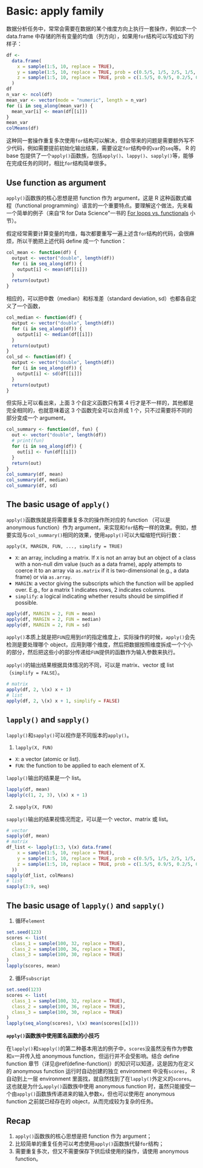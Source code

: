 # Basic: apply family {#apply-family}

数据分析任务中，常常会需要在数据的某个维度方向上执行一套操作，例如求一个 data.frame 中存储的所有变量的均值（列方向），如果用`for`结构可以写成如下的样子：
```r
df <- 
  data.frame(
    x = sample(1:5, 10, replace = TRUE),
    y = sample(1:5, 10, replace = TRUE, prob = c(0.5/5, 1/5, 2/5, 1/5, 0.5/5)), 
    z = sample(1:5, 10, replace = TRUE, prob = c(1.5/5, 0.9/5, 0.2/5, 0.9/5, 1.5/5))
  )
df
n_var <- ncol(df)
mean_var <- vector(mode = "numeric", length = n_var)
for (i in seq_along(mean_var)) {
  mean_var[i] <- mean(df[[i]])
}
mean_var
colMeans(df)
```

这种同一套操作重复多次使用`for`结构可以解决，但会带来的问题是需要额外写不少代码，例如需要提前初始化输出结果，需要设定`for`结构中的`var`的`seq`等。 R 的 base 包提供了一个`apply()`函数族，包括`apply()`、`lappy()`、`sapply()`等，能够在完成任务的同时，相比`for`结构简单很多。


## Use function as argument

`apply()`函数族的核心思想是把 function 作为 argument，这是 R 这种函数式编程（functional programming）语言的一个重要特点。要理解这个做法，先来看一个简单的例子（来自“R for Data Science”一书的 [For loops vs. functionals](https://r4ds.had.co.nz/iteration.html?q=apply#for-loops-vs.-functionals) 小节）。

假定经常需要计算变量的均值，每次都要重写一遍上述含`for`结构的代码，会很麻烦，所以干脆把上述代码 define 成一个 function：
```r
col_mean <- function(df) {
  output <- vector("double", length(df))
  for (i in seq_along(df)) {
    output[i] <- mean(df[[i]])
  }
  return(output)
}
```

相应的，可以把中数（median）和标准差（standard deviation, sd）也都各自定义了一个函数，
```r
col_median <- function(df) {
  output <- vector("double", length(df))
  for (i in seq_along(df)) {
    output[i] <- median(df[[i]])
  }
  return(output)
}
col_sd <- function(df) {
  output <- vector("double", length(df))
  for (i in seq_along(df)) {
    output[i] <- sd(df[[i]])
  }
  return(output)
}
```

但实际上可以看出来，上面 3 个自定义函数只有第 4 行才是不一样的，其他都是完全相同的，也就意味着这 3 个函数完全可以合并成 1 个，只不过需要将不同的部分变成一个 argument，
```r
col_summary <- function(df, fun) {
  out <- vector("double", length(df))
  # print(fun)
  for (i in seq_along(df)) {
    out[i] <- fun(df[[i]])
  }
  return(out)
}
col_summary(df, mean)
col_summary(df, median)
col_summary(df, sd)
```


## The basic usage of `apply()`

`apply()`函数族就是将需要重复多次的操作所对应的 function （可以是 anonymous function）作为 argument，来实现和`for`结构一样的效果。例如，想要实现与`col_summary()`相同的效果，使用`apply()`可以大幅缩短代码行数：

`apply(X, MARGIN, FUN, ..., simplify = TRUE)`

- `X`: an array, including a matrix. If `X` is not an array but an object of a class with a non-null dim value (such as a data frame), apply attempts to coerce it to an array via `as.matrix` if it is two-dimensional (e.g., a data frame) or via `as.array`.
- `MARGIN`: a vector giving the subscripts which the function will be applied over. E.g., for a matrix 1 indicates rows, 2 indicates columns.
- `simplify`: a logical indicating whether results should be simplified if possible. 

```r
apply(df, MARGIN = 2, FUN = mean)
apply(df, MARGIN = 2, FUN = median)
apply(df, MARGIN = 2, FUN = sd)
```

`apply()`本质上就是把`FUN`应用到`df`的指定维度上，实际操作的时候，`apply()`会先检测是要处理哪个 object，应用到哪个维度，然后把数据按照维度拆成一个个小的部分，然后把这些小的部分传递给`FUN`提供的函数作为输入参数来执行。

`apply()`的输出结果根据具体情况的不同，可以是 matrix、vector 或 list（`simplify = FALSE`）。

```r
# matrix
apply(df, 2, \(x) x + 1)
# list
apply(df, 2, \(x) x + 1, simplify = FALSE)
```

## `lapply()` and `sapply()`

`lapply()`和`sapply()`可以视作是不同版本的`apply()`。

1. `lapply(X, FUN)`

- `X`: a vector (atomic or list).
- `FUN`: the function to be applied to each element of X.

`lapply()`输出的结果是一个 list。
```r
lapply(df, mean)
lapply(c(1, 2, 3), \(x) x + 1)
```

2. `sapply(X, FUN)`

`sapply()`输出的结果视情况而定，可以是一个 vector、matrix 或 list。
```r
# vector
sapply(df, mean)
# matrix
df_list <- lapply(1:3, \(x) data.frame(
    x = sample(1:5, 10, replace = TRUE),
    y = sample(1:5, 10, replace = TRUE, prob = c(0.5/5, 1/5, 2/5, 1/5, 0.5/5)), 
    z = sample(1:5, 10, replace = TRUE, prob = c(1.5/5, 0.9/5, 0.2/5, 0.9/5, 1.5/5))
  ))
sapply(df_list, colMeans)
# list
sapply(3:9, seq)
```


## The basic usage of `lapply()` and `sapply()`

1. 循环`element`

```r
set.seed(123)
scores <- list(
  class_1 = sample(100, 32, replace = TRUE),
  class_2 = sample(100, 36, replace = TRUE),
  class_3 = sample(100, 30, replace = TRUE)
)
lapply(scores, mean)
```

2. 循环`subscript`

```r
set.seed(123)
scores <- list(
  class_1 = sample(100, 32, replace = TRUE),
  class_2 = sample(100, 36, replace = TRUE),
  class_3 = sample(100, 30, replace = TRUE)
)
lapply(seq_along(scores), \(x) mean(scores[[x]]))
```


**`apply()`函数族中使用匿名函数的小技巧**

在`lapply()`和`sapply()`的第二种基本用法的例子中，`scores`没虽然没有作为参数和`x`一并传入给 anonymous function，但运行并不会受影响。结合 define function 章节（详见\@ref(define-function)）的知识可以知道，这是因为在定义的 anonymous function 运行时自动创建的独立 environment 中没有`scores`， R 自动到上一层 environment 里面找，就自然找到了在`lapply()`外定义的`scores`。这也就是为什么`apply()`函数族中使用 anonymous function 时，虽然只能接受一个由`apply()`函数族传递进来的输入参数`x`，但也可以使用在 anonymous function 之前就已经存在的 object，从而完成较为复杂的任务。


## Recap

1. `apply()`函数族的核心思想是把 function 作为 argument；
2. 比较简单的重复任务可以考虑使用`apply()`函数族代替`for`结构；
3. 需要重复多次，但又不需要保存下供后续使用的操作，请使用 anonymous function。